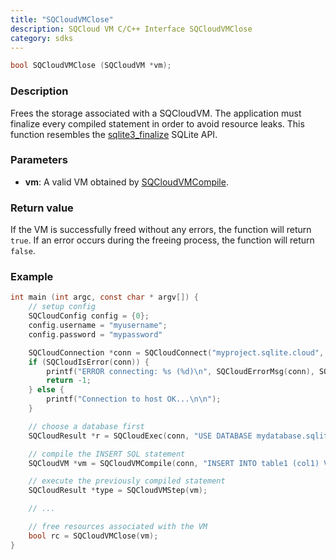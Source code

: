 ```yaml
---
title: "SQCloudVMClose"
description: SQCloud VM C/C++ Interface SQCloudVMClose
category: sdks
---
```


```c
bool SQCloudVMClose (SQCloudVM *vm);
```

### Description
Frees the storage associated with a SQCloudVM. The application must finalize every compiled statement in order to avoid resource leaks.
This function resembles the [sqlite3_finalize](https://www.sqlite.org/c3ref/finalize.html) SQLite API. 


### Parameters
* **vm**: A valid VM obtained by [SQCloudVMCompile](/docs/sdk/c/sqcloudvmcompile).


### Return value
If the VM is successfully freed without any errors, the function will return `true`. If an error occurs during the freeing process, the function will return `false`.

### Example
```c
int main (int argc, const char * argv[]) {
    // setup config
    SQCloudConfig config = {0};
    config.username = "myusername";
    config.password = "mypassword"

    SQCloudConnection *conn = SQCloudConnect("myproject.sqlite.cloud", SQCLOUD_DEFAULT_PORT, &config);
    if (SQCloudIsError(conn)) {
        printf("ERROR connecting: %s (%d)\n", SQCloudErrorMsg(conn), SQCloudErrorCode(conn));
        return -1;
    } else {
        printf("Connection to host OK...\n\n");
    }

    // choose a database first
    SQCloudResult *r = SQCloudExec(conn, "USE DATABASE mydatabase.sqlite;");

    // compile the INSERT SQL statement
    SQCloudVM *vm = SQCloudVMCompile(conn, "INSERT INTO table1 (col1) VALUES ('Hello World');", -1, NULL);

    // execute the previously compiled statement
    SQCloudResult *type = SQCloudVMStep(vm);

    // ...

    // free resources associated with the VM
    bool rc = SQCloudVMClose(vm);
}
```